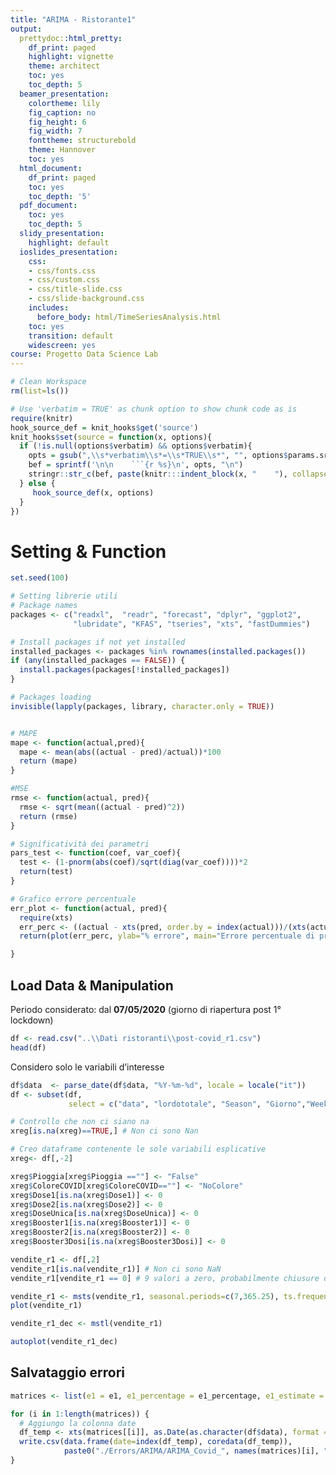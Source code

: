 ```yaml
---
title: "ARIMA - Ristorante1"
output:
  prettydoc::html_pretty:
    df_print: paged
    highlight: vignette
    theme: architect
    toc: yes
    toc_depth: 5
  beamer_presentation:
    colortheme: lily
    fig_caption: no
    fig_height: 6
    fig_width: 7
    fonttheme: structurebold
    theme: Hannover
    toc: yes
  html_document:
    df_print: paged
    toc: yes
    toc_depth: '5'
  pdf_document:
    toc: yes
    toc_depth: 5
  slidy_presentation:
    highlight: default
  ioslides_presentation:
    css:
    - css/fonts.css
    - css/custom.css
    - css/title-slide.css
    - css/slide-background.css
    includes:
      before_body: html/TimeSeriesAnalysis.html
    toc: yes
    transition: default
    widescreen: yes
course: Progetto Data Science Lab
---
```


```r
# Clean Workspace
rm(list=ls())
```

```r
# Use 'verbatim = TRUE' as chunk option to show chunk code as is
require(knitr)
hook_source_def = knit_hooks$get('source')
knit_hooks$set(source = function(x, options){
  if (!is.null(options$verbatim) && options$verbatim){
    opts = gsub(",\\s*verbatim\\s*=\\s*TRUE\\s*", "", options$params.src)
    bef = sprintf('\n\n    ```{r %s}\n', opts, "\n")
    stringr::str_c(bef, paste(knitr:::indent_block(x, "    "), collapse = '\n'), "\n    ```\n")
  } else {
     hook_source_def(x, options)
  }
})
```

# Setting & Function

```r
set.seed(100)

# Setting librerie utili
# Package names
packages <- c("readxl",  "readr", "forecast", "dplyr", "ggplot2",
              "lubridate", "KFAS", "tseries", "xts", "fastDummies") 

# Install packages if not yet installed
installed_packages <- packages %in% rownames(installed.packages())
if (any(installed_packages == FALSE)) {
  install.packages(packages[!installed_packages])
}

# Packages loading
invisible(lapply(packages, library, character.only = TRUE))


# MAPE 
mape <- function(actual,pred){
  mape <- mean(abs((actual - pred)/actual))*100
  return (mape)
}

#MSE
rmse <- function(actual, pred){
  rmse <- sqrt(mean((actual - pred)^2))
  return (rmse)
}

# Significatività dei parametri
pars_test <- function(coef, var_coef){
  test <- (1-pnorm(abs(coef)/sqrt(diag(var_coef))))*2
  return(test)
}

# Grafico errore percentuale 
err_plot <- function(actual, pred){
  require(xts)
  err_perc <- ((actual - xts(pred, order.by = index(actual)))/(xts(actual, order.by = index(actual))))*100
  return(plot(err_perc, ylab="% errore", main="Errore percentuale di previsione"))

}

```

## Load Data & Manipulation


Periodo considerato: dal **07/05/2020** (giorno di riapertura post 1° lockdown)

```r
df <- read.csv("..\\Dati ristoranti\\post-covid_r1.csv")
head(df)
```

Considero solo le variabili d'interesse

```r
df$data  <- parse_date(df$data, "%Y-%m-%d", locale = locale("it"))
df <- subset(df,
             select = c("data", "lordototale", "Season", "Giorno","Weekend", "Festivo", "Pioggia", "ColoreCOVID", "Dose1", "Dose2", "DoseUnica", "Booster1", "Booster3Dosi", "Booster2", "BENZINA.LITRO", "GASOLIO_AUTO.LITRO", "GPL.LITRO","GASOLIO_RISCALDAMENTO.LITRO"))

```


```r
# Controllo che non ci siano na
xreg[is.na(xreg)==TRUE,] # Non ci sono Nan
```

```r
# Creo dataframe contenente le sole variabili esplicative
xreg<- df[,-2]
```

```r
xreg$Pioggia[xreg$Pioggia ==""] <- "False" 
xreg$ColoreCOVID[xreg$ColoreCOVID==""] <- "NoColore"
xreg$Dose1[is.na(xreg$Dose1)] <- 0
xreg$Dose2[is.na(xreg$Dose2)] <- 0
xreg$DoseUnica[is.na(xreg$DoseUnica)] <- 0
xreg$Booster1[is.na(xreg$Booster1)] <- 0
xreg$Booster2[is.na(xreg$Booster2)] <- 0
xreg$Booster3Dosi[is.na(xreg$Booster3Dosi)] <- 0
```



```r
vendite_r1 <- df[,2]
vendite_r1[is.na(vendite_r1)] # Non ci sono NaN
vendite_r1[vendite_r1 == 0] # 9 valori a zero, probabilmente chiusure oppure mancanza di registrazioni degli incassi 
```

```r
vendite_r1 <- msts(vendite_r1, seasonal.periods=c(7,365.25), ts.frequency = 7)
plot(vendite_r1)
```

```r
vendite_r1_dec <- mstl(vendite_r1) 

autoplot(vendite_r1_dec)
```

## Salvataggio errori


```r
matrices <- list(e1 = e1, e1_percentage = e1_percentage, e1_estimate = e1_estimate, e1_groundtruth = e1_groundtruth, e3 = e3, e3_percentage = e3_percentage, e3_estimate = e3_estimate, e3_groundtruth = e3_groundtruth, e2 = e2, e2_percentage = e2_percentage, e2_estimate = e2_estimate, e2_groundtruth = e2_groundtruth)

for (i in 1:length(matrices)) {
  # Aggiungo la colonna date
  df_temp <- xts(matrices[[i]], as.Date(as.character(df$data), format = "%Y-%m-%d"))
  write.csv(data.frame(date=index(df_temp), coredata(df_temp)),
            paste0("./Errors/ARIMA/ARIMA_Covid_", names(matrices)[i], ".csv"))
}

```
